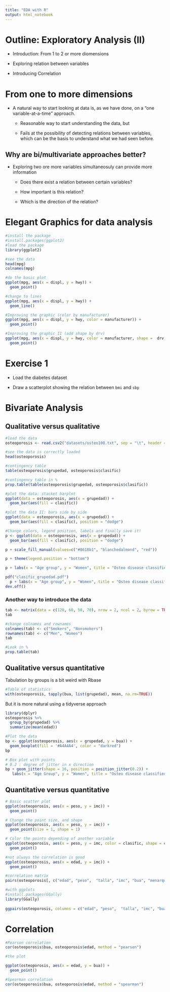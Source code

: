 ```yaml
---
title: "EDA with R"
output: html_notebook
---
```


# Outline: Exploratory Analysis (II)

- Introduction: From 1 to 2 or more diomensions

- Exploring relation between variables

- Introducing Correlation


# From one to more dimensions

- A natural way to start looking at data is, as we have done, on a "one variable-at-a-time" approach.

  - Reasonable way to start understanding the data, but
    
  - Fails at the possibility of detecting relations between variables, which can be the basis to understand what we had seen before.

## Why are bi/multivariate approaches better?

- Exploring two ore more variables simultaneosuly can provide more information

  - Does  there exist a relation between certain variables?
    
  - How important is this relation?
    
  - Which is the direction of the relation?
  

# Elegant Graphics for data analysis

```r
#install the package
#install.packages(ggplot2)
#load the package
library(ggplot2)
```


```r
#see the data
head(mpg)
colnames(mpg)
```


```r
#do the basic plot
ggplot(mpg, aes(x = displ, y = hwy)) + 
  geom_point()
```


```r
#change to lines
ggplot(mpg, aes(x = displ, y = hwy)) + 
  geom_line()
```


```r
#Improving the graphic (color by manufacturer)
ggplot(mpg, aes(x = displ, y = hwy, color = manufacturer)) + 
  geom_point()
```


```r
#Improving the graphic II (add shape by drv)
ggplot(mpg, aes(x = displ, y = hwy, color = manufacturer, shape =  drv)) + 
  geom_point()
```

# Exercise 1

- Load the diabetes dataset

- Draw a scatterplot showing the relation between `bmi` and `sbp`

# Bivariate Analysis

## Qualitative versus qualitative

```r
#load the data 
osteoporosis <- read.csv2("datasets/osteo100.txt", sep = "\t", header = TRUE, dec = ".", stringsAsFactors = TRUE)

#see the data is correctly loaded
head(osteoporosis)
```


```r
#contingency table
table(osteoporosis$grupedad, osteoporosis$clasific)
```


```r
#contingency table in %
prop.table(table(osteoporosis$grupedad, osteoporosis$clasific))
```


```r
#plot the data: stacket barplot
ggplot(data = osteoporosis, aes(x = grupedad)) +
  geom_bar(aes(fill = clasific))
```


```r
#plot the data II: bars side by side
ggplot(data = osteoporosis, aes(x = grupedad)) +
  geom_bar(aes(fill = clasific), position = "dodge")
```


```r
#Change colors, legend position, labels and finally save it!
p <- ggplot(data = osteoporosis, aes(x = grupedad)) +
  geom_bar(aes(fill = clasific), position = "dodge")

p + scale_fill_manual(values=c("#8618b1", "blanchedalmond", "red"))

p + theme(legend.position = "bottom")

p + labs(x = "Age group", y = "Women", title = "Osteo disease classified by age group")

pdf("clasific_grupedad.pdf")
  p + labs(x = "Age group", y = "Women", title = "Osteo disease classified by age group")
dev.off()
```

### Another way to introduce the data

```r
tab <- matrix(data = c(120, 60, 50, 70), nrow = 2, ncol = 2, byrow = TRUE)
tab
```


```r
#change colnames and rownames
colnames(tab) <- c("Smokers", "Nonsmokers")
rownames(tab) <- c("Men", "Women")
tab
```


```r
#Look in %
prop.table(tab)
```

## Qualitative versus quantitative

Tabulation by groups is a bit weird with Rbase

```r
#Table of statistics
with(osteoporosis, tapply(bua, list(grupedad), mean, na.rm=TRUE))
```

But it is more natural using a tidyverse approach

```r
library(dplyr)
osteoporosis %>% 
  group_by(grupedad) %>%
  summarize(mean(edad))
```


```r
#Plot the data
bp <- ggplot(osteoporosis, aes(x = grupedad, y = bua)) + 
  geom_boxplot(fill = '#A4A4A4', color = "darkred")
bp

# Box plot with points
# 0.2 : degree of jitter in x direction
bp + geom_jitter(shape = 16, position = position_jitter(0.2)) +
   labs(x = "Age Group", y = "Women", title = "Osteo disease classified by age group")
```

## Quantitative versus quantitative

```r
# Basic scatter plot
ggplot(osteoporosis, aes(x = peso, y = imc)) + 
  geom_point()

# Change the point size, and shape
ggplot(osteoporosis, aes(x = peso, y = imc)) +
  geom_point(size = 1, shape = 1)

# Color the points depending of another variable
ggplot(osteoporosis, aes(x = peso, y = imc, color = clasific, shape = clasific)) +
  geom_point()

#not always the correlation is good
ggplot(osteoporosis, aes(x = edad, y = imc)) + 
  geom_point()
```


```r
#correlation matrix
pairs(osteoporosis[, c("edad", "peso",  "talla", "imc", "bua", "menarqui")])
```


```r
#with ggplots
#install.packages(GGally)
library(GGally)
                 
ggpairs(osteoporosis, columns = c("edad", "peso",  "talla", "imc", "bua", "menarqui"), ggplot2::aes(colour = clasific))

```

# Correlation

```r
#Pearson correlation
cor(osteoporosis$bua, osteoporosis$edad, method = "pearson")
```


```r
#the plot

ggplot(osteoporosis, aes(x = edad, y = bua)) + 
  geom_point()

#Spearman correlation
cor(osteoporosis$bua, osteoporosis$edad, method = "spearman")
```


  
